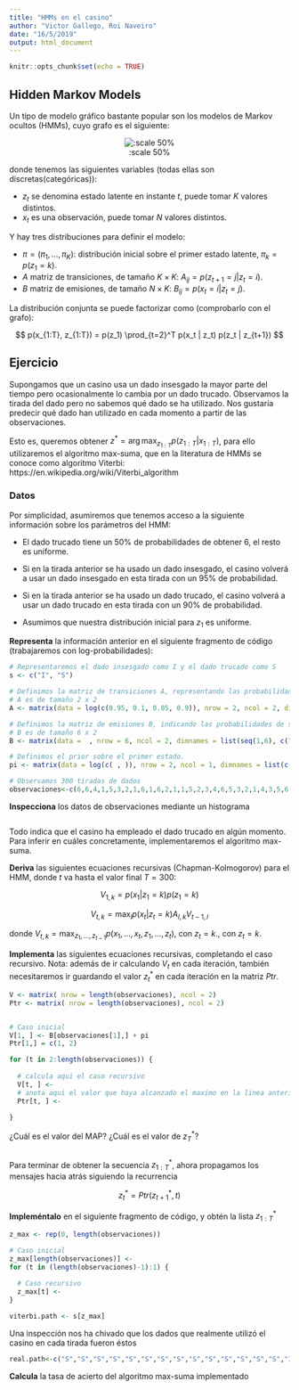 ```yaml
---
title: "HMMs en el casino"
author: "Victor Gallego, Roi Naveiro"
date: "16/5/2019"
output: html_document
---
```


```r
knitr::opts_chunk$set(echo = TRUE)
```

## Hidden Markov Models

Un tipo de modelo gráfico bastante popular son los modelos de Markov ocultos (HMMs), cuyo grafo es el siguiente:

<center>
![:scale 50%](./hmm_grafo.png)
</center>

donde tenemos las siguientes variables (todas ellas son discretas(categóricas)):

* $z_t$ se denomina estado latente en instante $t$, puede tomar $K$ valores distintos.
* $x_t$ es una observación, puede tomar $N$ valores distintos.

Y hay tres distribuciones para definir el modelo:

* $\pi = (\pi_1, \ldots, \pi_K)$: distribución inicial sobre el primer estado latente, $\pi_k = p(z_1 = k)$.
* $A$ matriz de transiciones, de tamaño $K \times K$: $A_{ij} = p(z_{t+1} = j | z_t = i)$.
* $B$ matriz de emisiones, de tamaño $N \times K$: $B_{ij} = p(x_{t} = i | z_t = j)$.

La distribución conjunta se puede factorizar como (comprobarlo con el grafo):

$$
p(x_{1:T}, z_{1:T}) = p(z_1) \prod_{t=2}^T p(x_t | z_t) p(z_t | z_{t+1})
$$


## Ejercicio

Supongamos que un casino usa un dado insesgado la mayor parte del tiempo pero ocasionalmente lo cambia por un dado trucado. Observamos la tirada del dado pero no sabemos qué dado se ha utilizado. Nos gustaría predecir qué dado han utilizado en cada momento a partir de las observaciones.

Esto es, queremos obtener $z^* = \arg \max_{z_{1:T}} p(z_{1:T} | x_{1:T})$, para ello utilizaremos el algoritmo max-suma, que en la literatura de HMMs se conoce como algoritmo Viterbi: https://en.wikipedia.org/wiki/Viterbi_algorithm


### Datos

Por simplicidad, asumiremos que tenemos acceso a la siguiente información sobre los parámetros del HMM:

* El dado trucado tiene un 50% de probabilidades de obtener 6, el resto es uniforme.

* Si en la tirada anterior se ha usado un dado insesgado, el casino volverá a usar un dado insesgado en esta tirada con un 95% de probabilidad.

* Si en la tirada anterior se ha usado un dado trucado, el casino volverá a usar un dado trucado en esta tirada con un 90% de probabilidad.

* Asumimos que nuestra distribución inicial para $z_1$ es uniforme.


**Representa** la información anterior en el siguiente fragmento de código (trabajaremos con log-probabilidades):
```r
# Representaremos el dado insesgado como I y el dado trucado como S
s <- c("I", "S")

# Definimos la matriz de transiciones A, representando las probabilidades de que el casino cambie de dado
# A es de tamaño 2 x 2
A <- matrix(data = log(c(0.95, 0.1, 0.05, 0.9)), nrow = 2, ncol = 2, dimnames = list(c("I", "S"), c("I", "S")))

# Definimos la matriz de emisiones B, indicando las probabilidades de sacar cada cara de cada dado
# B es de tamaño 6 x 2
B <- matrix(data =  , nrow = 6, ncol = 2, dimnames = list(seq(1,6), c("I", "S")))

# Definimos el prior sobre el primer estado.
pi <- matrix(data = log(c( , )), nrow = 2, ncol = 1, dimnames = list(c("I", "S"), ""))

# Observamos 300 tiradas de dados
observaciones<-c(6,6,4,1,5,3,2,1,6,1,6,2,1,1,5,2,3,4,6,5,3,2,1,4,3,5,6,6,3,4,2,6,1,6,5,5,2,3,4,2,3,2,3,1,5,1,4,2,4,         6,4,1,5,6,6,6,3,2,4,6,2,6,6,5,6,5,6,3,6,5,6,4,6,6,3,1,5,6,3,4,6,3,6,4,5,6,5,1,4,3,1,3,2,6,1,6,3,3,1,2,3,6,1,6,6,5,4,3,6,1,1,5,1,3,3,3,2,1,2,6,6,6,5,2,6,5,6,1,5,2,2,4,2,4,4,3,4,2,5,3,3,5,6,1,2,3,5,6,6,6,3,6,3,2,6,3,6,1,6,6,2,3,3,5,3,2,3,2,6,2,4,6,4,6,6,5,5,6,6,3,1,2,1,3,1,4,3,6,6,4,2,4,6,3,4,2,3,3,2,4,2,3,4,5,3,6,6,1,2,3,2,4,6,6,4,5,2,3,5,6,4,2,1,5,1,4,6,6,1,5,1,4,6,2,2,1,4,5,5,6,1,4,4,4,6,1,5,5,4,3,5,1,3,4,5,1,2,3,6,6,6,2,6,6,4,6,4,6,5,6,6,1,2,4,6,4,2,6,5,6,2,6,5,1,5,2,1,1,1,6,6,6,6,6,4,6,3,3,4,6)

```


**Inspecciona** los datos de observaciones mediante un histograma

```r

```

Todo indica que el casino ha empleado el dado trucado en algún momento. Para inferir en cuáles concretamente, implementaremos el algoritmo max-suma.

**Deriva** las siguientes ecuaciones recursivas (Chapman-Kolmogorov) para el HMM, donde $t$ va hasta el valor final $T = 300$:

$$
V_{1,k} = p(x_1 | z_1 = k) p( z_1 = k)
$$

$$
V_{t,k} = \max_l p(x_t | z_t = k) A_{l,k} V_{t-1,l}
$$

donde  $V_{t,k} = \max_{z_1, \ldots, z_{t-1}} p(x_1, \ldots, x_t, z_1, \ldots, z_t)$, con $z_t = k$., con $z_t = k$.


**Implementa** las siguientes ecuaciones recursivas, completando el caso recursivo. Nota: además de ir calculando $V_t$ en cada iteración, también necesitaremos ir guardando el valor $z^*_t$ en cada iteración en la matriz $Ptr$.

```r
V <- matrix( nrow = length(observaciones), ncol = 2)
Ptr <- matrix( nrow = length(observaciones), ncol = 2)


# Caso inicial
V[1, ] <- B[observaciones[1],] + pi
Ptr[1,] = c(1, 2)

for (t in 2:length(observaciones)) {
  
  # calcula aqui el caso recursivo
  V[t, ] <- 
  # anota aqui el valor que haya alcanzado el maximo en la linea anterior
  Ptr[t, ] <-
    
}
```

¿Cuál es el valor del MAP? ¿Cuál es el valor de $z^*_T$?

```r

```

Para terminar de obtener la secuencia $z_{1:T}^*$, ahora propagamos los mensajes hacia atrás siguiendo la recurrencia

$$
z^*_t = Ptr(z^*_{t+1}, t)
$$

**Impleméntalo** en el siguiente fragmento de código, y obtén la lista $z^*_{1:T}$

```r
z_max <- rep(0, length(observaciones))

# Caso inicial
z_max[length(observaciones)] <- 
for (t in (length(observaciones)-1):1) {
  
  # Caso recursivo
  z_max[t] <- 
}

viterbi.path <- s[z_max]
```



Una inspección nos ha chivado que los dados que realmente utilizó el casino en cada tirada fueron éstos

```r
real.path<-c("S","S","S","S","S","S","S","S","S","S","S","S","S","S","I","I","I","I","I","I","S","S","S","S","S","S","S","S","S","S","S","S","S","S","I","I","I","I","I","I","I","I","I","I","I","I","I","I","I","I","I","I","S","S","S","S","S","S","S","S","S","S","S","S","S","S","S","I","I","I","S","S","S","S","S","I","I","I","I","I","I","I","I","I","I","I","I","I","I","I","I","I","I","I","I","I","I","I","I","I","I","I","I","S","S","S","S","S","S","S","S","S","S","S","S","S","S","S","S","S","S","S","S","S","S","S","I","I","I","I","I","I","I","I","I","I","I","I","I","I","I","I","I","I","I","I","I","I","I","S","S","S","S","S","S","S","S","S","S","I","I","I","I","I","S","S","I","I","I","I","I","I","I","I","I","I","I","I","I","I","I","I","I","I","I","I","I","I","I","I","I","I","I","I","I","I","I","I","I","I","I","I","I","I","I","I","I","I","I","I","S","S","S","S","I","I","I","I","I","I","I","I","I","I","I","S","S","S","S","S","S","S","S","I","I","I","I","I","I","I","I","I","I","I","I","I","I","I","I","I","I","I","I","I","I","I","I","I","S","S","S","S","I","I","I","I","I","I","I","I","S","S","S","S","S","S","S","S","S","S","S","S","S","I","I","I","S","S","S","S","S","S","S","S","S","S","I","I","S","S")
```

**Calcula** la tasa de acierto del algoritmo max-suma implementado

```r

```